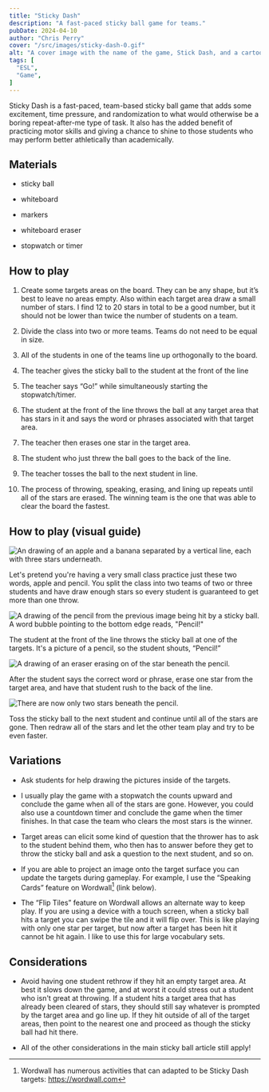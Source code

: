 ```yaml
---
title: "Sticky Dash"
description: "A fast-paced sticky ball game for teams."
pubDate: 2024-04-10
author: "Chris Perry"
cover: "/src/images/sticky-dash-0.gif"
alt: "A cover image with the name of the game, Stick Dash, and a cartoon being hit by a sticky ball."
tags: [
  "ESL",
  "Game",
]
---
```


Sticky Dash is a fast-paced, team-based sticky ball game that adds some excitement, time pressure, and randomization to what would otherwise be a boring repeat-after-me type of task. It also has the added benefit of practicing motor skills and giving a chance to shine to those students who may perform better athletically than academically.

## Materials

* sticky ball

* whiteboard

* markers

* whiteboard eraser

* stopwatch or timer

## How to play

1. Create some targets areas on the board. They can be any shape, but it’s best to leave no areas empty. Also within each target area draw a small number of stars. I find 12 to 20 stars in total to be a good number, but it should not be lower than twice the number of students on a team.

1. Divide the class into two or more teams. Teams do not need to be equal in size.

1. All of the students in one of the teams line up orthogonally to the board.

1. The teacher gives the sticky ball to the student at the front of the line

1. The teacher says “Go!” while simultaneously starting the stopwatch/timer.

1. The student at the front of the line throws the ball at any target area that has stars in it and says the word or phrases associated with that target area.

1. The teacher then erases one star in the target area.

1. The student who just threw the ball goes to the back of the line.

1. The teacher tosses the ball to the next student in line.

1. The process of throwing, speaking, erasing, and lining up repeats until all of the stars are erased. The winning team is the one that was able to clear the board the fastest.

## How to play (visual guide)

![An drawing of an apple and a banana separated by a vertical line, each with three stars underneath.](/src/images/sticky-dash-1.gif)

Let's pretend you're having a very small class practice just these two words, apple and pencil. You split the class into two teams of two or three students and have draw enough stars so every student is guaranteed to get more than one throw.

![A drawing of the pencil from the previous image being hit by a sticky ball. A word bubble pointing to the bottom edge reads, "Pencil!"](/src/images/sticky-dash-2.gif)

The student at the front of the line throws the sticky ball at one of the targets. It's a picture of a pencil, so the student shouts, “Pencil!”

![A drawing of an eraser erasing on of the star beneath the pencil.](/src/images/sticky-dash-3.gif)

After the student says the correct word or phrase, erase one star from the target area, and have that student rush to the back of the line.

![There are now only two stars beneath the pencil.](/src/images/sticky-dash-4.gif)

Toss the sticky ball to the next student and continue until all of the stars are gone. Then redraw all of the stars and let the other team play and try to be even faster.

## Variations

* Ask students for help drawing the pictures inside of the targets.

* I usually play the game with a stopwatch the counts upward and conclude the game when all of the stars are gone. However, you could also use a countdown timer and conclude the game when the timer finishes. In that case the team who clears the most stars is the winner.

* Target areas can elicit some kind of question that the thrower has to ask to the student behind them, who then has to answer before they get to throw the sticky ball and ask a question to the next student, and so on.

* If you are able to project an image onto the target surface you can update the targets during gameplay. For example, I use the “Speaking Cards” feature on Wordwall[^wordwall] (link below).

  [^wordwall]: Wordwall has numerous activities that can adapted to be Sticky Dash targets: https://wordwall.com

* The “Flip Tiles” feature on Wordwall allows an alternate way to keep play. If you are using a device with a touch screen, when a sticky ball hits a target you can swipe the tile and it will flip over. This is like playing with only one star per target, but now after a target has been hit it cannot be hit again. I like to use this for large vocabulary sets.

## Considerations

* Avoid having one student rethrow if they hit an empty target area. At best it slows down the game, and at worst it could stress out a student who isn't great at throwing. If a student hits a target area that has already been cleared of stars, they should still say whatever is prompted by the target area and go line up. If they hit outside of all of the target areas, then point to the nearest one and proceed as though the sticky ball had hit there.

* All of the other considerations in the main sticky ball article still apply!
